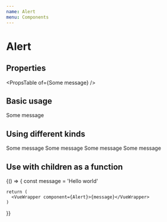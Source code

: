 ```yaml
---
name: Alert
menu: Components
---
```



# Alert

## Properties
<PropsTable of={<VueWrapper component={Alert}>Some message</VueWrapper>} />

## Basic usage

<Playground>
  <VueWrapper component={Alert}>Some message</VueWrapper>
</Playground>

## Using different kinds

<Playground>
  <VueWrapper component={Alert} kind="info">Some message</VueWrapper>
  <VueWrapper component={Alert} kind="positive">Some message</VueWrapper>
  <VueWrapper component={Alert} kind="negative">Some message</VueWrapper>
  <VueWrapper component={Alert} kind="warning">Some message</VueWrapper>
</Playground>

## Use with children as a function

<Playground>
  {() => {
    const message = 'Hello world'

    return (
      <VueWrapper component={Alert}>{message}</VueWrapper>
    )
  }}
</Playground>
